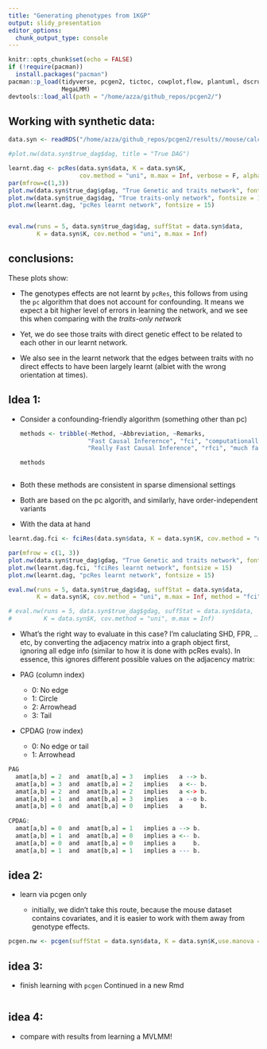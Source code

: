 ```yaml
---
title: "Generating phenotypes from 1KGP"
output: slidy_presentation
editor_options:
  chunk_output_type: console
---
```


```r
knitr::opts_chunk$set(echo = FALSE)
if (!require(pacman))
  install.packages("pacman")
pacman::p_load(tidyverse, pcgen2, tictoc, cowplot,flow, plantuml, dscrutils, 
               MegaLMM)
devtools::load_all(path = "/home/azza/github_repos/pcgen2/")

```


## Working with synthetic data:

```r

data.syn <- readRDS("/home/azza/github_repos/pcgen2/results//mouse/calculate_K_1_er_model_1.rds")

#plot.nw(data.syn$true_dag$dag, title = "True DAG")

learnt.dag <- pcRes(data.syn$data, K = data.syn$K,
                    cov.method = "uni", m.max = Inf, verbose = F, alpha = 1e-3)
par(mfrow=c(1,3))
plot.nw(data.syn$true_dag$gdag, "True Genetic and traits network", fontsize = 10)
plot.nw(data.syn$true_dag$dag, "True traits-only network", fontsize = 10)
plot.nw(learnt.dag, "pcRes learnt network", fontsize = 15)


eval.nw(runs = 5, data.syn$true_dag$dag, suffStat = data.syn$data,
        K = data.syn$K, cov.method = "uni", m.max = Inf)

```

## conclusions:

These plots show:

- The genotypes effects are not learnt by `pcRes`, this follows from using the `pc` algorithm that does not account for confounding. It means we expect a bit higher level of errors in learning the network, and we see this when comparing with the *traits-only network* 

- Yet, we do see those traits with direct genetic effect to be related to each other in our learnt network. 
- We also see in the learnt network that the edges between traits with no direct effects to have been largely learnt (albiet with the wrong orientation at times).

## Idea 1:

  + Consider a confounding-friendly algorithm (something other than pc)

    ```r
    methods <- tribble(~Method, ~Abbreviation, ~Remarks,
                       "Fast Causal Inferernce", "fci", "computationally unfeasible for large graphs",
                       "Really Fast Causal Inference", "rfci", "much faster, output slightly less informative than fci (wrt CI information), but correct" )
    
    methods 

    

    ```

  + Both these methods are consistent in sparse dimensional settings
  + Both are based on the pc algorith, and similarly, have order-independent variants
  + With the data at hand

```r

learnt.dag.fci <- fciRes(data.syn$data, K = data.syn$K, cov.method = "uni", verbose = F)

par(mfrow = c(1, 3))
plot.nw(data.syn$true_dag$gdag, "True Genetic and traits network", fontsize = 10)
plot.nw(learnt.dag.fci, "fciRes learnt network", fontsize = 15)
plot.nw(learnt.dag, "pcRes learnt network", fontsize = 15)

eval.nw(runs = 5, data.syn$true_dag$dag, suffStat = data.syn$data,
        K = data.syn$K, cov.method = "uni", m.max = Inf, method = "fci")

# eval.nw(runs = 5, data.syn$true_dag$gdag, suffStat = data.syn$data,
#         K = data.syn$K, cov.method = "uni", m.max = Inf)

```

  + What's the right way to evaluate in this case? I'm caluclating SHD, FPR, .. etc, by converting the adjacency matrix into a graph object first, ignoring all edge info (similar to how it is done with pcRes evals). In essence, this ignores different possible values on the adjacency matrix: 
  
  * PAG (column index)
    - 0: No edge
    - 1: Circle
    - 2: Arrowhead
    - 3: Tail
  * CPDAG (row index)
     - 0: No edge or tail
     - 1: Arrowhead
    
```r
PAG 
  amat[a,b] = 2  and  amat[b,a] = 3   implies   a --> b.
  amat[a,b] = 3  and  amat[b,a] = 2   implies   a <-- b.
  amat[a,b] = 2  and  amat[b,a] = 2   implies   a <-> b.
  amat[a,b] = 1  and  amat[b,a] = 3   implies   a --o b.
  amat[a,b] = 0  and  amat[b,a] = 0   implies   a     b.
  
CPDAG:
  amat[a,b] = 0  and  amat[b,a] = 1   implies a --> b.
  amat[a,b] = 1  and  amat[b,a] = 0   implies a <-- b.
  amat[a,b] = 0  and  amat[b,a] = 0   implies a     b.
  amat[a,b] = 1  and  amat[b,a] = 1   implies a --- b.
```

## idea 2:

  + learn via pcgen only
  
    - initially, we didn't take this route, because the mouse dataset contains covariates, and it is easier to work with them away from genotype effects.
    
  
```r

pcgen.nw <- pcgen(suffStat = data.syn$data, K = data.syn$K,use.manova = F )

```

## idea 3: 
  + finish learning with `pcgen`
  Continued in a new Rmd
```r

```
  
## idea 4: 
  + compare with results from learning a MVLMM!
  


